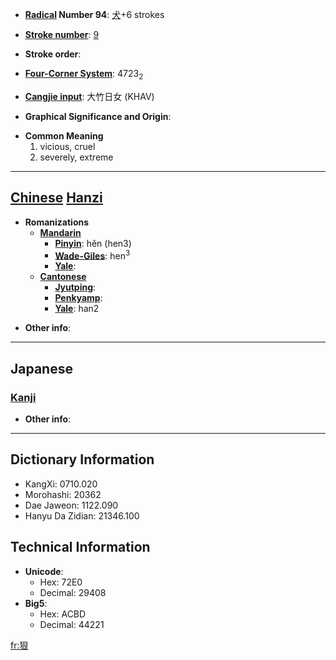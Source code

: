 * '''[[Wiktionary:Chinese radical index| Radical]] Number 94''': [[Wiktionary:Chinese radical index 犬|犬]]+6 strokes

* '''[[Wiktionary:Chinese total strokes index|Stroke number]]''': [[Wiktionary:Chinese total strokes index 9|9]]

* '''Stroke order''': 

* '''[[Wiktionary:Chinese four corner index|Four-Corner System]]''': 4723<sub>2</sub>

* '''[[Wiktionary:Chinese Cangjie index|Cangjie input]]''': 大竹日女 (KHAV)

* '''Graphical Significance and Origin''': 

* '''Common Meaning'''
*#vicious, cruel
*# severely, extreme


----

== [[Chinese]] [[Hanzi]] ==

* '''Romanizations'''
** '''[[Mandarin]]'''
*** '''[[Pinyin]]''': hěn (hen3)
*** '''[[Wade-Giles]]''': hen<sup>3</sup>
*** '''[[Yale]]''': 
** '''[[Cantonese]]'''
*** '''[[Jyutping]]''':
*** '''[[Penkyamp]]''': 
*** '''[[Yale]]''': han2

* '''Other info''': 

----

==Japanese==
===[[Kanji]]===
{{kanji|on readings=[[がん]] (gan), [[こん]] (kon)
|kun readings=[[もとる]] (motoru)
}}

* '''Other info''':  

----

== Dictionary Information ==

* KangXi: 0710.020
* Morohashi: 20362
* Dae Jaweon: 1122.090
* Hanyu Da Zidian: 21346.100

== Technical Information ==

* '''Unicode''':
** Hex: 72E0
** Decimal: 29408
* '''Big5''':
** Hex: ACBD
** Decimal: 44221

[[fr:狠]]
